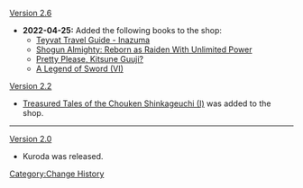 [[Version 2.6]]
* '''2022-04-25:''' Added the following books to the shop:
** [[Teyvat Travel Guide - Inazuma]]
** [[Shogun Almighty: Reborn as Raiden With Unlimited Power]]
** [[Pretty Please, Kitsune Guuji?]]
** [[A Legend of Sword (VI)]]
[[Version 2.2]]
* [[Treasured Tales of the Chouken Shinkageuchi (I)]] was added to the shop.
----
[[Version 2.0]]
* Kuroda was released.
<noinclude>[[Category:Change History]]</noinclude>
